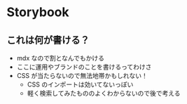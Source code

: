 
# Storybook

## これは何が書ける？

- mdx なので割となんでもかける
- ここに運用やブランドのことを書けるってわけさ
- CSS が当たらないので無法地帯かもしれない！
  - CSS のインポートは効いてないっぽい
  - 軽く検索してみたもののよくわからないので後で考える
